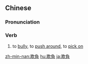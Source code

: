 {{also|欺负}}
==Chinese==
{{zh-forms|s=欺负}}

===Pronunciation===
{{zh-pron
|m=qīfù
|c=hei1 fu6
|mn=tw,xm,zz:khi-hū/qz:khi-hǔ
|cat=v
}}

===Verb===
{{zh-verb}}
# to [[bully]], to [[push around]], to [[pick on]]

[[zh-min-nan:欺負]]
[[hu:欺負]]
[[ja:欺負]]